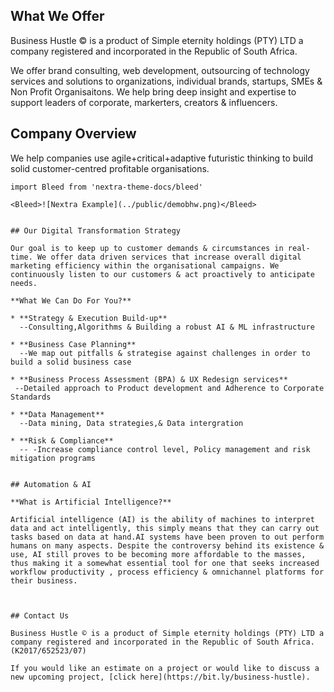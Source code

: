 
## What We Offer

Business Hustle © is a product of Simple eternity holdings (PTY) LTD a company registered and incorporated in the Republic of South Africa.

We offer brand consulting, web development, outsourcing of technology services and solutions to organizations, individual brands, startups, SMEs & Non Profit Organisaitons. We help bring deep insight and expertise to support leaders of corporate, markerters, creators & influencers.

## Company Overview

We help companies use agile+critical+adaptive futuristic thinking to build solid customer-centred profitable organisations.

```mdx
import Bleed from 'nextra-theme-docs/bleed'

<Bleed>![Nextra Example](../public/demobhw.png)</Bleed>


## Our Digital Transformation Strategy

Our goal is to keep up to customer demands & circumstances in real-time. We offer data driven services that increase overall digital marketing efficiency within the organisational campaigns. We continuously listen to our customers & act proactively to anticipate needs.

**What We Can Do For You?**

* **Strategy & Execution Build-up**
  --Consulting,Algorithms & Building a robust AI & ML infrastructure 
  
* **Business Case Planning**
  --We map out pitfalls & strategise against challenges in order to build a solid business case
  
* **Business Process Assessment (BPA) & UX Redesign services**
 --Detailed approach to Product development and Adherence to Corporate Standards

* **Data Management**
  --Data mining, Data strategies,& Data intergration

* **Risk & Compliance** 
  -- -Increase compliance control level, Policy management and risk mitigation programs
  

## Automation & AI

**What is Artificial Intelligence?**

Artificial intelligence (AI) is the ability of machines to interpret data and act intelligently, this simply means that they can carry out tasks based on data at hand.AI systems have been proven to out perform humans on many aspects. Despite the controversy behind its existence & use, AI still proves to be becoming more affordable to the masses, thus making it a somewhat essential tool for one that seeks increased workflow productivity , process efficiency & omnichannel platforms for their business. 



## Contact Us

Business Hustle © is a product of Simple eternity holdings (PTY) LTD a company registered and incorporated in the Republic of South Africa. (K2017/652523/07)

If you would like an estimate on a project or would like to discuss a new upcoming project, [click here](https://bit.ly/business-hustle). 



